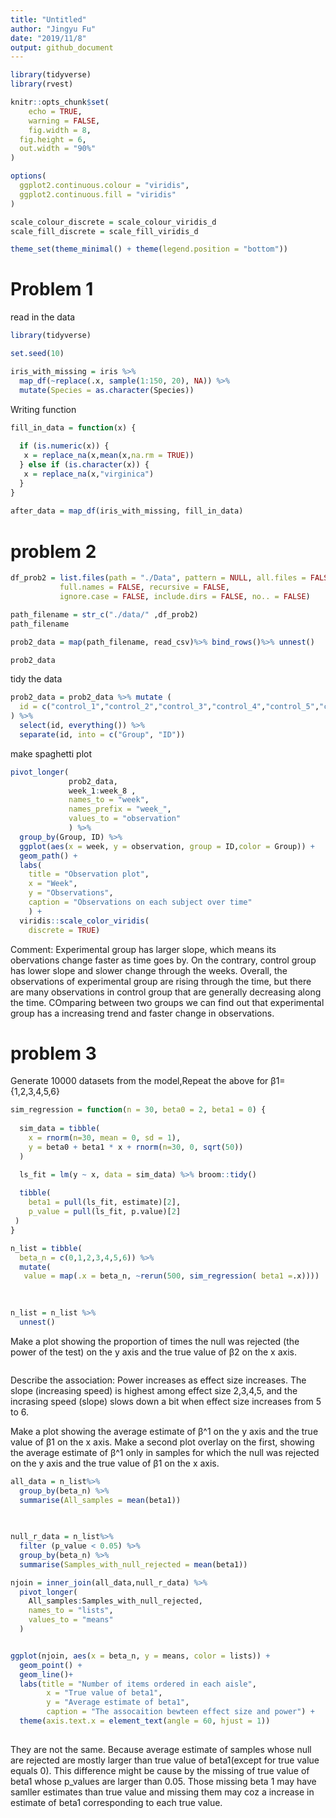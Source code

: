 ```yaml
---
title: "Untitled"
author: "Jingyu Fu"
date: "2019/11/8"
output: github_document
---
```



```r
library(tidyverse)
library(rvest)

knitr::opts_chunk$set(
	echo = TRUE,
	warning = FALSE,
	fig.width = 8, 
  fig.height = 6,
  out.width = "90%"
)

options(
  ggplot2.continuous.colour = "viridis",
  ggplot2.continuous.fill = "viridis"
)

scale_colour_discrete = scale_colour_viridis_d
scale_fill_discrete = scale_fill_viridis_d

theme_set(theme_minimal() + theme(legend.position = "bottom"))
```

# Problem 1
read in the data
```r
library(tidyverse)

set.seed(10)

iris_with_missing = iris %>% 
  map_df(~replace(.x, sample(1:150, 20), NA)) %>%
  mutate(Species = as.character(Species))
```
Writing function 
```r

fill_in_data = function(x) {
  
  if (is.numeric(x)) {
   x = replace_na(x,mean(x,na.rm = TRUE))
  } else if (is.character(x)) {
   x = replace_na(x,"virginica")
  }
}
  
after_data = map_df(iris_with_missing, fill_in_data) 
```
# problem 2
```r

df_prob2 = list.files(path = "./Data", pattern = NULL, all.files = FALSE,
           full.names = FALSE, recursive = FALSE,
           ignore.case = FALSE, include.dirs = FALSE, no.. = FALSE)

path_filename = str_c("./data/" ,df_prob2)
path_filename

prob2_data = map(path_filename, read_csv)%>% bind_rows()%>% unnest()

prob2_data
```
tidy the data
```r
prob2_data = prob2_data %>% mutate (
  id = c("control_1","control_2","control_3","control_4","control_5","control_6","control_7","control_8","control_9","control_10","experimental_1","experimental_2","experimental_3","experimental_4","experimental_5","experimental_6","experimental_7","experimental_8","experimental_9","experimental_10")
) %>% 
  select(id, everything()) %>% 
  separate(id, into = c("Group", "ID")) 

```

make spaghetti plot
```r
pivot_longer(
             prob2_data,
             week_1:week_8 ,
             names_to = "week", 
             names_prefix = "week_",
             values_to = "observation"
             ) %>% 
  group_by(Group, ID) %>% 
  ggplot(aes(x = week, y = observation, group = ID,color = Group)) +
  geom_path() + 
  labs(
    title = "Observation plot",
    x = "Week",
    y = "Observations",
    caption = "Observations on each subject over time"
    ) + 
  viridis::scale_color_viridis(
    discrete = TRUE) 
```
Comment:
Experimental group has larger slope, which means its obervations change faster as time goes by. On the contrary, control group has lower slope and slower change through the weeks. Overall, the observations of experimental group are rising through the time, but there are many observations in control group that are generally decreasing along the time. COmparing between two groups we can find out that experimental group has a increasing trend and faster change in observations.

# problem 3
Generate 10000 datasets from the model,Repeat the above for β1={1,2,3,4,5,6}
```r
sim_regression = function(n = 30, beta0 = 2, beta1 = 0) {
  
  sim_data = tibble( 
    x = rnorm(n=30, mean = 0, sd = 1),
    y = beta0 + beta1 * x + rnorm(n=30, 0, sqrt(50))
  )

  ls_fit = lm(y ~ x, data = sim_data) %>% broom::tidy() 
  
  tibble(
    beta1 = pull(ls_fit, estimate)[2],
    p_value = pull(ls_fit, p.value)[2]
 )
}
```

```r

n_list = tibble(
  beta_n = c(0,1,2,3,4,5,6)) %>% 
  mutate(
   value = map(.x = beta_n, ~rerun(500, sim_regression( beta1 =.x))))
   

 
n_list = n_list %>% 
  unnest()
```

Make a plot showing the proportion of times the null was rejected (the power of the test) on the y axis and the true value of β2 on the x axis. 
```r

```
Describe the association:
Power increases as effect size increases. The slope (increasing speed) is highest among effect size 2,3,4,5, and the incrasing speed (slope) slows down a bit when effect size increases from 5 to 6. 



Make a plot showing the average estimate of β^1 on the y axis and the true value of β1 on the x axis. Make a second plot overlay on the first, showing the average estimate of β^1 only in samples for which the null was rejected on the y axis and the true value of β1 on the x axis.
```r
all_data = n_list%>% 
  group_by(beta_n) %>% 
  summarise(All_samples = mean(beta1)) 

  
  
null_r_data = n_list%>% 
  filter (p_value < 0.05) %>% 
  group_by(beta_n) %>% 
  summarise(Samples_with_null_rejected = mean(beta1)) 

njoin = inner_join(all_data,null_r_data) %>% 
  pivot_longer(
    All_samples:Samples_with_null_rejected,
    names_to = "lists", 
    values_to = "means"  
  )


ggplot(njoin, aes(x = beta_n, y = means, color = lists)) + 
  geom_point() +
  geom_line()+
  labs(title = "Number of items ordered in each aisle",
        x = "True value of beta1",
        y = "Average estimate of beta1",
        caption = "The assocaition bewteen effect size and power") +
  theme(axis.text.x = element_text(angle = 60, hjust = 1))
  
```
They are not the same. Because average estimate of samples whose null are rejected are mostly larger than true value of beta1(except for true value equals 0). This difference  might be cause by the missing of  true value of beta1 whose p_values are larger than 0.05. Those missing  beta 1 may have samller estimates than true value and missing them may coz a increase in estimate of beta1 corresponding to each true value. 

